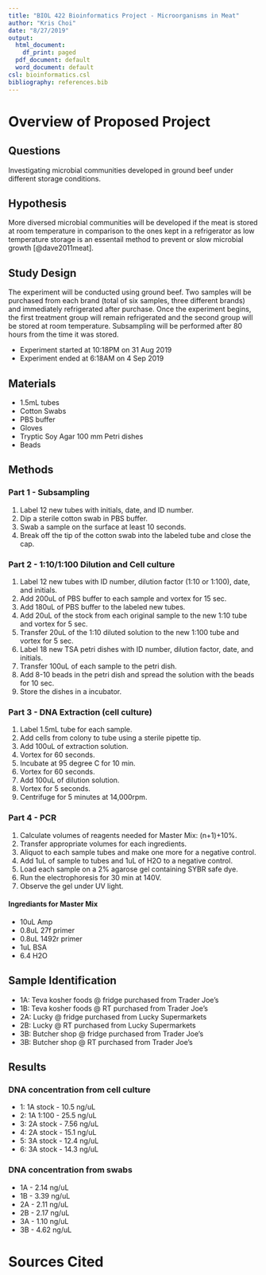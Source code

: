 ```yaml
---
title: "BIOL 422 Bioinformatics Project - Microorganisms in Meat"
author: "Kris Choi"
date: "8/27/2019"
output:
  html_document:
    df_print: paged
  pdf_document: default
  word_document: default
csl: bioinformatics.csl
bibliography: references.bib
---
```


# Overview of Proposed Project

## Questions

Investigating microbial communities developed in ground beef under different storage conditions.

## Hypothesis

More diversed microbial communities will be developed if the meat is stored at room temperature in comparison to the ones kept in a refrigerator as low temperature storage is an essentail method to prevent or slow microbial growth [@dave2011meat].

## Study Design

The experiment will be conducted using ground beef. Two samples will be purchased from each brand (total of six samples, three different brands) and immediately refrigerated after purchase. Once the experiment begins, the first treatment group will remain refrigerated and the second group will be stored at room temperature. Subsampling will be performed after 80 hours from the time it was stored.

* Experiment started at 10:18PM on 31 Aug 2019
* Experiment ended at 6:18AM on 4 Sep 2019

## Materials

* 1.5mL tubes
* Cotton Swabs
* PBS buffer
* Gloves
* Tryptic Soy Agar 100 mm Petri dishes
* Beads

## Methods

### Part 1 - Subsampling

1. Label 12 new tubes with initials, date, and ID number.
2. Dip a sterile cotton swab in PBS buffer.
3. Swab a sample on the surface at least 10 seconds.
4. Break off the tip of the cotton swab into the labeled tube and close the cap.

### Part 2 - 1:10/1:100 Dilution and Cell culture

1. Label 12 new tubes with ID number, dilution factor (1:10 or 1:100), date, and initials.   
2. Add 200uL of PBS buffer to each sample and vortex for 15 sec.
3. Add 180uL of PBS buffer to the labeled new tubes.
4. Add 20uL of the stock from each original sample to the new 1:10 tube and vortex for 5 sec.
5. Transfer 20uL of the 1:10 diluted solution to the new 1:100 tube and vortex for 5 sec.
6. Label 18 new TSA petri dishes with ID number, dilution factor, date, and initials.
7. Transfer 100uL of each sample to the petri dish.
8. Add 8-10 beads in the petri dish and spread the solution with the beads for 10 sec.
9. Store the dishes in a incubator.

### Part 3 - DNA Extraction (cell culture)

1. Label 1.5mL tube for each sample.
2. Add cells from colony to tube using a sterile pipette tip.
3. Add 100uL of extraction solution.
4. Vortex for 60 seconds.
5. Incubate at 95 degree C for 10 min.
6. Vortex for 60 seconds.
7. Add 100uL of dilution solution.
8. Vortex for 5 seconds.
9. Centrifuge for 5 minutes at 14,000rpm.

### Part 4 - PCR

1. Calculate volumes of reagents needed for Master Mix: (n+1)+10%.
2. Transfer appropriate volumes for each ingredients.
3. Aliquot to each sample tubes and make one more for a negative control.
4. Add 1uL of sample to tubes and 1uL of H2O to a negative control.
5. Load each sample on a 2% agarose gel containing SYBR safe dye.
6. Run the electrophoresis for 30 min at 140V.
7. Observe the gel under UV light.

#### Ingrediants for Master Mix

* 10uL Amp
* 0.8uL 27f primer
* 0.8uL 1492r primer
* 1uL BSA
* 6.4 H2O

## Sample Identification

* 1A: Teva kosher foods @ fridge purchased from Trader Joe's
* 1B: Teva kosher foods @ RT purchased from Trader Joe's
* 2A: Lucky @ fridge purchased from Lucky Supermarkets
* 2B: Lucky @ RT purchased from Lucky Supermarkets
* 3B: Butcher shop @ fridge purchased from Trader Joe's
* 3B: Butcher shop @ RT purchased from Trader Joe's

## Results

### DNA concentration from cell culture

* 1: 1A stock - 10.5 ng/uL
* 2: 1A 1:100 - 25.5 ng/uL
* 3: 2A stock - 7.56 ng/uL
* 4: 2A stock - 15.1 ng/uL
* 5: 3A stock - 12.4 ng/uL
* 6: 3A stock - 14.3 ng/uL

### DNA concentration from swabs

* 1A - 2.14 ng/uL
* 1B - 3.39 ng/uL
* 2A - 2.11 ng/uL
* 2B - 2.17 ng/uL
* 3A - 1.10 ng/uL
* 3B - 4.62 ng/uL

# Sources Cited





